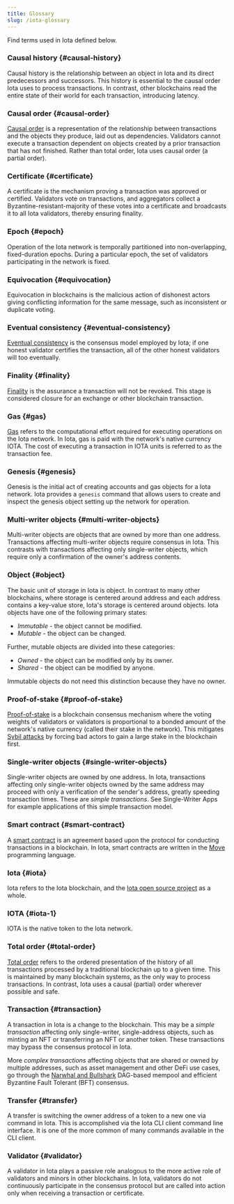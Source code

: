 ```yaml
---
title: Glossary
slug: /iota-glossary
---
```


Find terms used in Iota defined below.

### Causal history {#causal-history}

Causal history is the relationship between an object in Iota and its direct predecessors and successors. This history is essential to the causal order Iota uses to process transactions. In contrast, other blockchains read the entire state of their world for each transaction,
introducing latency.

### Causal order {#causal-order}

[Causal order](https://www.scattered-thoughts.net/writing/causal-ordering/) is a representation of the relationship between transactions and the objects they produce, laid out as dependencies. Validators cannot execute a transaction dependent on objects created by a prior transaction that has not finished. Rather than total order, Iota uses causal order (a partial order).

### Certificate {#certificate}

A certificate is the mechanism proving a transaction was approved or certified. Validators vote on transactions, and aggregators collect a Byzantine-resistant-majority of these votes into a certificate and broadcasts it to all Iota validators, thereby ensuring finality.

### Epoch {#epoch}

Operation of the Iota network is temporally partitioned into non-overlapping, fixed-duration epochs. During a particular epoch, the set of validators participating in the network is fixed.

### Equivocation {#equivocation}

Equivocation in blockchains is the malicious action of dishonest actors giving conflicting information for the same message, such as inconsistent or duplicate voting.

### Eventual consistency {#eventual-consistency}

[Eventual consistency](https://en.wikipedia.org/wiki/Eventual_consistency) is the consensus model employed by Iota; if one honest validator
certifies the transaction, all of the other honest validators will too eventually.

### Finality {#finality}

[Finality](https://medium.com/mechanism-labs/finality-in-blockchain-consensus-d1f83c120a9a) is the assurance a transaction will not be revoked. This stage is considered closure for an exchange or other blockchain transaction.

### Gas {#gas}

[Gas](https://ethereum.org/en/developers/docs/gas/) refers to the computational effort required for executing operations on the Iota network. In Iota, gas is paid with the network's native currency IOTA. The cost of executing a transaction in IOTA units is referred to as the transaction fee.

### Genesis {#genesis}

Genesis is the initial act of creating accounts and gas objects for a Iota network. Iota provides a `genesis` command that allows users to create and inspect the genesis object setting up the network for operation.

### Multi-writer objects {#multi-writer-objects}

Multi-writer objects are objects that are owned by more than one address. Transactions affecting multi-writer objects require consensus in Iota. This contrasts with transactions affecting only single-writer objects, which require only a confirmation of the owner's address contents.

### Object {#object}

The basic unit of storage in Iota is object. In contrast to many other blockchains, where storage is centered around address and each address contains a key-value store, Iota's storage is centered around objects. Iota objects have one of the following primary states:

- _Immutable_ - the object cannot be modified.
- _Mutable_ - the object can be changed.

Further, mutable objects are divided into these categories:

- _Owned_ - the object can be modified only by its owner.
- _Shared_ - the object can be modified by anyone.

Immutable objects do not need this distinction because they have no owner.

### Proof-of-stake {#proof-of-stake}

[Proof-of-stake](https://en.wikipedia.org/wiki/Proof_of_stake) is a blockchain consensus mechanism where the voting weights of validators or validators is proportional to a bonded amount of the network's native currency (called their stake in the network). This mitigates [Sybil attacks](https://en.wikipedia.org/wiki/Sybil_attack) by forcing bad actors to gain a large stake in the blockchain first.

### Single-writer objects {#single-writer-objects}

Single-writer objects are owned by one address. In Iota, transactions affecting only single-writer objects owned by the same address may proceed with only a verification of the sender's address, greatly speeding transaction times. These are _simple transactions_. See Single-Writer Apps for example applications of this simple transaction model.

### Smart contract {#smart-contract}

A [smart contract](https://en.wikipedia.org/wiki/Smart_contract) is an agreement based upon the protocol for conducting transactions in a blockchain. In Iota, smart contracts are written in the [Move](https://github.com/iotaledger/awesome-move) programming language.

### Iota {#iota}

Iota refers to the Iota blockchain, and the [Iota open source project](https://github.com/iotaledger/iota/) as a whole.

### IOTA {#iota-1}

IOTA is the native token to the Iota network.

### Total order {#total-order}

[Total order](https://en.wikipedia.org/wiki/Total_order) refers to the ordered presentation of the history of all transactions processed by a traditional blockchain up to a given time. This is maintained by many blockchain systems, as the only way to process transactions. In contrast, Iota uses a causal (partial) order wherever possible and safe.

### Transaction {#transaction}

A transaction in Iota is a change to the blockchain. This may be a _simple transaction_ affecting only single-writer, single-address objects, such as minting an NFT or transferring an NFT or another token. These transactions may bypass the consensus protocol in Iota.

More _complex transactions_ affecting objects that are shared or owned by multiple addresses, such as asset management and other DeFi use cases, go through the [Narwhal and Bullshark](https://github.com/MystenLabs/narwhal) DAG-based mempool and efficient Byzantine Fault Tolerant (BFT) consensus.

### Transfer {#transfer}

A transfer is switching the owner address of a token to a new one via command in Iota. This is accomplished via the Iota CLI client command line interface. It is one of the more common of many commands available in the CLI client.

### Validator {#validator}

A validator in Iota plays a passive role analogous to the more active role of validators and minors in other blockchains. In Iota, validators do not continuously participate in the consensus protocol but are called into action only when receiving a transaction or
certificate.
